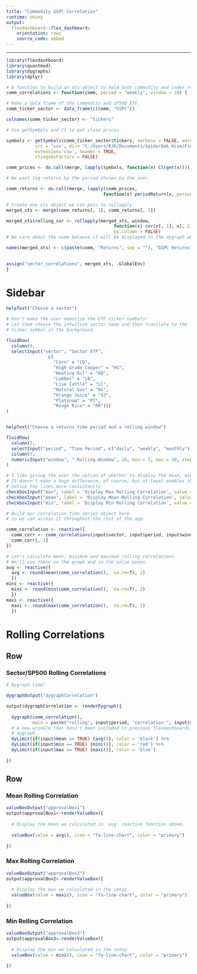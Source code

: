 ```yaml
---
title: "Commodity GSPC Correlation"
runtime: shiny
output:
  flexdashboard::flex_dashboard:
    orientation: rows
    source_code: embed
---
```



---

```r
library(flexdashboard)
library(quantmod)
library(dygraphs)
library(dplyr)

# A function to build an xts object to hold both commodity and index returns.
comm_correlations <- function(comm, period = "weekly", window = 10) {

# Make a data frame of the commodity and SP500 ETF.
comm_ticker_sector <- data_frame(c(comm, "GSPC"))

colnames(comm_ticker_sector) <- "tickers"

# Use getSymbols and Cl to get close prices.

symbols <- getSymbols(comm_ticker_sector$tickers, verbose = FALSE, warnings = FALSE, 
           src = 'csv', dir= "C:/Users/RJK/Documents/SpiderOak Hive/Financial/commodities_data/daily2006",
           extension='csv', header = TRUE, 
           stingsAsFactors = FALSE)

comm_prices <- do.call(merge, lapply(symbols, function(x) Cl(get(x))))

# We want log returns by the period chosen by the user. 

comm_returns <- do.call(merge, lapply(comm_prices, 
                                     function(x) periodReturn(x, period = period, type = 'log')))

# Create one xts object we can pass to rollapply.
merged_xts <- merge(comm_returns[, 1], comm_returns[, 2])

merged_xts$rolling_cor <- rollapply(merged_xts, window, 
                                         function(x) cor(x[, 1], x[, 2], use = "pairwise.complete.obs"), 
                                         by.column = FALSE)
# We care about the name because it will be displayed in the dygraph when a user hovers.

names(merged_xts) <- c(paste(comm, "Returns", sep = ""), "GSPC Returns", paste(comm, "/GSPC Correlation", sep = ""))

    
assign("sector_correlations", merged_xts, .GlobalEnv)
}

```

Sidebar {.sidebar}
=====================================
  
```r
helpText("Choose a sector")

# Don't make the user memorize the ETF ticker symbols! 
# Let them choose the intuitive sector name and then translate to the 
# ticker symbol in the background.

fluidRow(
  column(9,
  selectInput("sector", "Sector ETF",
                c(
                  "Corn" = "CO",
                  "High Grade Copper" = "HG",
                  "Heating Oil" = "HO",
                  "Lumber" = "LB", 
                  "Live Cattle" = "LC", 
                  "Natural Gas" = "NG", 
                  "Orange Juice" = "OJ",
                  "Platinum" = "PT", 
                  "Rough Rice" = "RR")))
)  


helpText("Choose a returns time period and a rolling window")

fluidRow(
  column(7,
  selectInput("period", "Time Period", c("daily", "weekly", "monthly"))),
  column(7,
  numericInput("window", " Rolling Window", 10, min = 5, max = 50, step = 5))
)

# I like giving the user the option of whether to display the mean, min and max. 
# It doesn't make a huge difference, of course, but at least enables the user to 
# notice the lines more consistently. 
checkboxInput("max", label = 'Display Max Rolling Correlation', value = FALSE)
checkboxInput("mean", label = 'Display Mean Rolling Correlation', value = FALSE)
checkboxInput("min", label = 'Display Min Rolling Correlation', value = FALSE)
```

```r
# Build our correlation time series object here
# so we can access it throughout the rest of the app.

comm_correlation <- reactive({
  comm_corr <- comm_correlations(input$sector, input$period, input$window)
  comm_corr[, 3]
})

# Let's calculate mean, minimum and maximum rolling correlations. 
# We'll use these on the graph and in the value boxes.
avg <- reactive({ 
  avg <- round(mean(comm_correlation(),  na.rm=T), 2)
  })
mini <- reactive({
  mini <- round(min(comm_correlation(),  na.rm=T), 2)
  })
maxi <- reactive({
  maxi <- round(max(comm_correlation(),  na.rm=T), 2)
  })


```


Rolling Correlations
===================================== 

Row {data-height=600}
-----------------------------------------------------------------------

### Sector/SP500 Rolling Correlations

```r
# Dygraph time!

dygraphOutput("dygraphCorrelation")

output$dygraphCorrelation <- renderDygraph({
  
  dygraph(comm_correlation(), 
          main = paste("rolling", input$period, "correlation ", input$sector, "/GSPC", sep = " ")) %>% 
  # A new wrinkle that hasn't been included in previous flexdashboards: let the user add lines to the 
  # dygraph.   
  dyLimit(if(input$mean == TRUE) {avg()}, color = 'black') %>% 
  dyLimit(if(input$min == TRUE) {mini()}, color = 'red') %>% 
  dyLimit(if(input$max == TRUE) {maxi()}, color = 'blue')
  
})

```

Row {data-height=200}
-----------------------------------------------------------------------

### Mean Rolling Correlation

```r
valueBoxOutput("approvalBox1")
output$approvalBox1<-renderValueBox({
 
  # Display the mean we calculated in 'avg' reactive function above.
  
  valueBox(value = avg(), icon = "fa-line-chart", color = "primary")
  
})
```

### Max Rolling Correlation

```r
valueBoxOutput("approvalBox2")
output$approvalBox2<-renderValueBox({
  
  # Display the max we calculated in the setup
  valueBox(value = maxi(), icon = "fa-line-chart", color = "primary")
  
})
```

### Min Rolling Correlation

```r
valueBoxOutput("approvalBox3")
output$approvalBox3<-renderValueBox({
  
  # Display the min we calculated in the setup
  valueBox(value = mini(), icon = "fa-line-chart", color = "primary")
  
})
```
